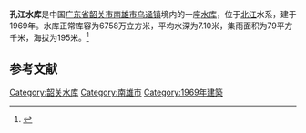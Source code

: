{{Infobox Reservoir 
|name = 孔江水库
|nickname = 
|image = 
|image_caption = 
|map = 
|map_caption = 
|pushpin_map = China  Guangdong
|pushpin_map_caption = 
|code = BHB00000153
|class = 
|location_of_reservoir = [[广东省|广东省]][[韶关市|韶关市]][[南雄市|南雄市]][[乌迳镇|乌迳镇]]
|location_of_dam = 
|inflow = 
|outflow = 
|catchment_area = 79
|reservoir_area = 
|mean_depth = 7.10
|maximum_depth = 
|flood_level = 
|normal_water_level = 
|dead_water_level = 
|water_quality = 
|island = 
|maximum_storage_capacity = 
|normal_storage_capacity = 6758万
|dead_storage_capacity = 
|type_of_dam = 
|elevation_of_dam = 
|height_of_dam = 
|length_of_dam = 
|width_of_dam = 
|installed_capacity = 
|irrigated_area =
|start = 
|complete = 1969年
|cost = 
|emigrate = 
|latd = 25.2979
|latm = 
|lats = 
|latNS = N
|longd = 114.6754
|longm = 
|longs = 
|longEW = E
|website = 
|footnotes = 
}}
<mapframe latitude="25.2979" longitude="114.6754" zoom="12" width="280" height="300" align="right" />
'''孔江水库'''是中国[[广东省|广东省]][[韶关市|韶关市]][[南雄市|南雄市]][[乌迳镇|乌迳镇]]境内的一座[[水库|水库]]，位于[[北江|北江]]水系，建于1969年。水库正常库容为6758万立方米，平均水深为7.10米，集雨面积为79平方千米，海拔为195米。<ref>{{cite web |url=http://brim.ihb.ac.cn/12/CN/12.asp |title=中国大中型水库基本特征数据库 |work=中国生物多样性信息系统内陆水体生物学分部 |deadurl=yes |archiveurl=https://web.archive.org/web/20120402061833/http://brim.ihb.ac.cn/12/CN/12.asp |archivedate=2012-04-02 |access-date=2012-03-28 }}</ref>
== 参考文献 ==
{{Reflist}}

{{广东地理小作品}}
[[Category:韶关水库|Category:韶关水库]]
[[Category:南雄市|Category:南雄市]]
[[Category:1969年建築|Category:1969年建築]]